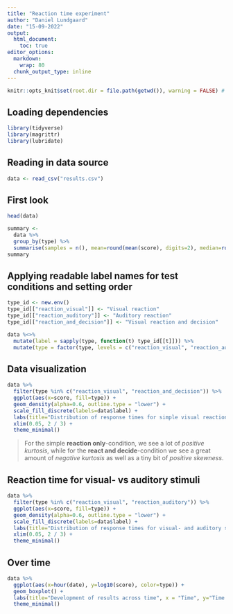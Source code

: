 ---
title: "Reaction time experiment"
author: "Daniel Lundgaard"
date: "15-09-2022"
output: 
  html_document:
    toc: true
editor_options: 
  markdown: 
    wrap: 80
  chunk_output_type: inline
---

```{r include=FALSE}
knitr::opts_knit$set(root.dir = file.path(getwd()), warning = FALSE) # Setting `knitr` options 
```

## Loading dependencies

```{r message=FALSE}
library(tidyverse)
library(magrittr)
library(lubridate)
```

## Reading in data source

```{r message=FALSE}
data <- read_csv("results.csv")
```

## First look

```{r}
head(data)
```
```{r}
summary <- 
  data %>%
  group_by(type) %>%
  summarise(samples = n(), mean=round(mean(score), digits=2), median=round(median(score), digits=2), sd=round(sd(score), 2))
summary
```

## Applying readable label names for test conditions and setting order

```{r message=FALSE}
type_id <- new.env()
type_id[["reaction_visual"]] <- "Visual reaction"
type_id[["reaction_auditory"]] <- "Auditory reaction"
type_id[["reaction_and_decision"]] <- "Visual reaction and decision"

data %<>% 
  mutate(label = sapply(type, function(t) type_id[[t]])) %>% 
  mutate(type = factor(type, levels = c("reaction_visual", "reaction_auditory", "reaction_and_decision")))
```


## Data visualization

```{r message=FALSE}
data %>%
  filter(type %in% c("reaction_visual", "reaction_and_decision")) %>%
  ggplot(aes(x=score, fill=type)) +
  geom_density(alpha=0.6, outline.type = "lower") +
  scale_fill_discrete(labels=data$label) +
  labs(title="Distribution of response times for simple visual reaction vs. deciding based on colour", x="Time to respond (s)") +
  xlim(0.05, 2 / 3) +
  theme_minimal()
```

>For the simple **reaction only**-condition, we see a lot of *positive kurtosis*, while for the **react and decide**-condition we see a great amount of *negative kurtosis* as well as a tiny bit of *positive skewness*.

## Reaction time for visual- vs auditory stimuli

```{r}
data %>%
  filter(type %in% c("reaction_visual", "reaction_auditory")) %>%
  ggplot(aes(x=score, fill=type)) +
  geom_density(alpha=0.6, outline.type = "lower") +
  scale_fill_discrete(labels=data$label) +
  labs(title="Distribution of response times for visual- and auditory stimuli", x="Time to respond (s)") +
  xlim(0.05, 2 / 3) +
  theme_minimal()
```

## Over time

```{r message=FALSE}
data %>%
  ggplot(aes(x=hour(date), y=log10(score), color=type)) +
  geom_boxplot() +
  labs(title="Development of results across time", x = "Time", y="Time to respond (s)") +
  theme_minimal()
```

